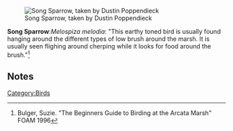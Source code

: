 
[[Image:Songsparrow.jpg|thumb|left|Song Sparrow, taken by Dustin Poppendieck]]

'''Song Sparrow''':''Melospiza melodia'': "This earthy toned bird is usually found hanging around the different types of low brush around the marsh. It is usually seen flighing around cherping while it looks for food around the brush."<ref>Bulger, Suzie. "The Beginners Guide to Birding at the Arcata Marsh" FOAM 1996</ref>

















== Notes ==
<references/>
[[Category:Birds]]